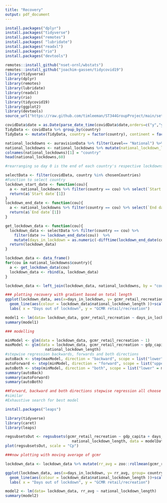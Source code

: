 ```yaml
---
title: "Recovery"
output: pdf_document
---
```


```r
install.packages("dplyr")
install.packages("tidyverse")
install.packages("remotes")
install.packages( "lubridate")
install.packages("readxl")
install.packages("rio")
install.packages("devtools")

remotes::install_github("nset-ornl/wbstats")
remotes::install_github("joachim-gassen/tidycovid19")
library(tidyverse)
library(dplyr)
library(remotes)
library(lubridate)
library(readxl)
library(rio)
library(tidycovid19)
library(ggplot2)
library(devtools)
source_url("https://raw.github.com/timleeman/ST344GroupProject/main/setup.R")
```



```r
covidData$date = as.Date(parse_date_time(covidData$date,orders=c("y","ym","ymd")))
TidyData <- covidData %>% group_by(country) 
TidyData <- mutate(TidyData, country = factor(country), continent = factor(continent))

national_lockdowns <- auravisionData %>% filter(Level== "National") %>% select(-Level)
national_lockdowns <- national_lockdowns %>% mutate(national_lockdown_length = as.numeric(-difftime(`Start date`, `End date`)))
colnames(national_lockdowns)[1] = "country"
head(national_lockdowns,60)
```



```r

#rearranging so day 0 is the end of each country's respective lockdowns

selectData <- filter(covidData, country %in% chosenCountries)
#Function to select country
lockdown_start_date <- function(cou){
  a <- national_lockdowns %>% filter(country == cou) %>% select(`Start date`)
  return(a$`Start date`[1]) 
}
lockdown_end_date <- function(cou){
  a <- national_lockdowns %>% filter(country == cou) %>% select(`End date`)
  return(a$`End date`[1]) 
}

get_lockdown_data <- function(cou){
  lockdown_data <- selectData %>% filter(country == cou) %>% 
    filter(date >= lockdown_end_date(cou))  %>%
    mutate(days_in_lockdown = as.numeric(-difftime(lockdown_end_date(cou), date)/86400))
  return(lockdown_data)
}

lockdown_data <- data_frame()
for(cou in national_lockdowns$country){
  a <- get_lockdown_data(cou)
  lockdown_data <- rbind(a, lockdown_data)
}

lockdown_data <- left_join(lockdown_data, national_lockdowns, by = "country")
```

```r
### plotting recovery with gradient based on total length
ggplot(lockdown_data, aes(x=days_in_lockdown, y= gcmr_retail_recreation, group= country)) +
  geom_line(aes(colour = lockdown_data$national_lockdown_length ))+scale_colour_gradient(low = "yellow", high = "blue")+
  labs( x = "Days out of lockdown", y = "GCMR retail/recreation")

model1 <- lm(data= lockdown_data, gcmr_retail_recreation ~ days_in_lockdown)
summary(model1)

```

```r

### modelling

minModel <- glm(data = lockdown_data, gcmr_retail_recreation ~ 1)
maxModel <- glm(data = lockdown_data, gcmr_retail_recreation ~ gdp_capita + days_in_lockdown  + 
                  national_lockdown_length)
#stepwise regression backwards, forwards and both directions
autoBack <- step(maxModel, direction = "backward", scope = list("lower" = minModel))
autoForward <- step(minModel, direction = "forward", scope = list("upper" = maxModel))
autoBoth <- step(minModel, direction = "both", scope = list("lower" = minModel, "upper" = maxModel))
summary(autoBack)
summary(autoForward)
summary(autoBoth)

##Forward, backward and both directions stepwise regression all choose the same model which is encouraging
#similar
#Exhaustive search for best model

install.packages("leaps")

library(tidyverse)
library(caret)
library(leaps)

regsubsetsOut <- regsubsets(gcmr_retail_recreation ~ gdp_capita + days_in_lockdown + 
                              national_lockdown_length, data = modelData)
plot(regsubsetsOut, scale = "Cp")

```



```r
###now plotting with moving average of gcmr

lockdown_data <- lockdown_data %>% mutate(rr_avg = zoo::rollmean(gcmr_retail_recreation, k = 7, fill = NA))

ggplot(lockdown_data, aes(x=days_in_lockdown, y= rr_avg, group= country)) +
  geom_line(aes(colour = lockdown_data$national_lockdown_length ))+scale_colour_gradient(low = "yellow", high = "blue")+
  labs( x = "Days out of lockdown", y = "GCMR retail/recreation")

model2 <- lm(data= lockdown_data, rr_avg ~ national_lockdown_length)
summary(model2)


```


